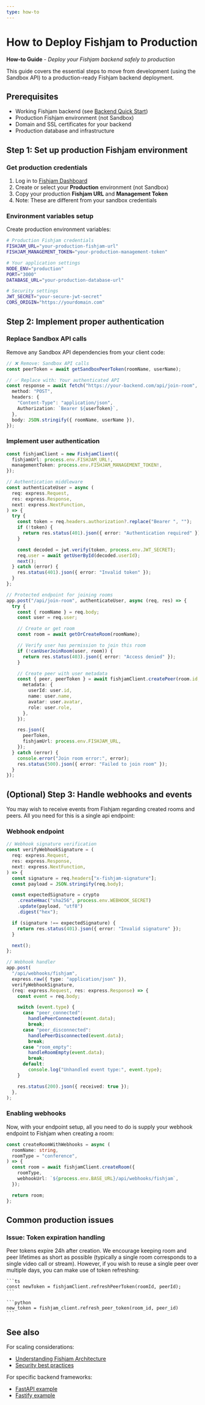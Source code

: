 ```yaml
---
type: how-to
---
```



# How to Deploy Fishjam to Production

**How-to Guide** - _Deploy your Fishjam backend safely to production_

This guide covers the essential steps to move from development (using the Sandbox API) to a production-ready Fishjam backend deployment.

## Prerequisites

- Working Fishjam backend (see [Backend Quick Start](../../tutorials/backend-quick-start))
- Production Fishjam environment (not Sandbox)
- Domain and SSL certificates for your backend
- Production database and infrastructure

## Step 1: Set up production Fishjam environment

### Get production credentials

1. Log in to [Fishjam Dashboard](https://fishjam.io/app)
2. Create or select your **Production** environment (not Sandbox)
3. Copy your production **Fishjam URL** and **Management Token**
4. Note: These are different from your sandbox credentials

### Environment variables setup

Create production environment variables:

```bash
# Production Fishjam credentials
FISHJAM_URL="your-production-fishjam-url"
FISHJAM_MANAGEMENT_TOKEN="your-production-management-token"

# Your application settings
NODE_ENV="production"
PORT="3000"
DATABASE_URL="your-production-database-url"

# Security settings
JWT_SECRET="your-secure-jwt-secret"
CORS_ORIGIN="https://yourdomain.com"
```

## Step 2: Implement proper authentication

### Replace Sandbox API calls

Remove any Sandbox API dependencies from your client code:

```typescript
// ❌ Remove: Sandbox API calls
const peerToken = await getSandboxPeerToken(roomName, userName);

// ✅ Replace with: Your authenticated API
const response = await fetch("https://your-backend.com/api/join-room", {
  method: "POST",
  headers: {
    "Content-Type": "application/json",
    Authorization: `Bearer ${userToken}`,
  },
  body: JSON.stringify({ roomName, userName }),
});
```

### Implement user authentication

```typescript
const fishjamClient = new FishjamClient({
  fishjamUrl: process.env.FISHJAM_URL!,
  managementToken: process.env.FISHJAM_MANAGEMENT_TOKEN!,
});

// Authentication middleware
const authenticateUser = async (
  req: express.Request,
  res: express.Response,
  next: express.NextFunction,
) => {
  try {
    const token = req.headers.authorization?.replace("Bearer ", "");
    if (!token) {
      return res.status(401).json({ error: "Authentication required" });
    }

    const decoded = jwt.verify(token, process.env.JWT_SECRET);
    req.user = await getUserById(decoded.userId);
    next();
  } catch (error) {
    res.status(401).json({ error: "Invalid token" });
  }
};

// Protected endpoint for joining rooms
app.post("/api/join-room", authenticateUser, async (req, res) => {
  try {
    const { roomName } = req.body;
    const user = req.user;

    // Create or get room
    const room = await getOrCreateRoom(roomName);

    // Verify user has permission to join this room
    if (!canUserJoinRoom(user, room)) {
      return res.status(403).json({ error: "Access denied" });
    }

    // Create peer with user metadata
    const { peer, peerToken } = await fishjamClient.createPeer(room.id, {
      metadata: {
        userId: user.id,
        name: user.name,
        avatar: user.avatar,
        role: user.role,
      },
    });

    res.json({
      peerToken,
      fishjamUrl: process.env.FISHJAM_URL,
    });
  } catch (error) {
    console.error("Join room error:", error);
    res.status(500).json({ error: "Failed to join room" });
  }
});
```

## (Optional) Step 3: Handle webhooks and events

You may wish to receive events from Fishjam regarding created rooms and peers.
All you need for this is a single api endpoint:

### Webhook endpoint

```typescript
// Webhook signature verification
const verifyWebhookSignature = (
  req: express.Request,
  res: express.Response,
  next: express.NextFunction,
) => {
  const signature = req.headers["x-fishjam-signature"];
  const payload = JSON.stringify(req.body);

  const expectedSignature = crypto
    .createHmac("sha256", process.env.WEBHOOK_SECRET)
    .update(payload, "utf8")
    .digest("hex");

  if (signature !== expectedSignature) {
    return res.status(401).json({ error: "Invalid signature" });
  }

  next();
};

// Webhook handler
app.post(
  "/api/webhooks/fishjam",
  express.raw({ type: "application/json" }),
  verifyWebhookSignature,
  (req: express.Request, res: express.Response) => {
    const event = req.body;

    switch (event.type) {
      case "peer_connected":
        handlePeerConnected(event.data);
        break;
      case "peer_disconnected":
        handlePeerDisconnected(event.data);
        break;
      case "room_empty":
        handleRoomEmpty(event.data);
        break;
      default:
        console.log("Unhandled event type:", event.type);
    }

    res.status(200).json({ received: true });
  },
);
```

### Enabling webhooks

Now, with your endpoint setup, all you need to do is supply your webhook endpoint to Fishjam when creating a room:

```typescript
const createRoomWithWebhooks = async (
  roomName: string,
  roomType = "conference",
) => {
  const room = await fishjamClient.createRoom({
    roomType,
    webhookUrl: `${process.env.BASE_URL}/api/webhooks/fishjam`,
  });

  return room;
};
```

## Common production issues

### Issue: Token expiration handling

Peer tokens expire 24h after creation.
We encourage keeping room and peer lifetimes as short as possible
(typically a single room corresponds to a single video call or stream).
However, if you wish to reuse a single peer over multiple days, you can make use of token refreshing:

<Tabs groupId="language">
  <TabItem value="ts" label="Node.js / TypeScript">

    ```ts
    const newToken = fishjamClient.refreshPeerToken(roomId, peerId);
    ```

  </TabItem>

  <TabItem value="python" label="Python">

    ```python
    new_token = fishjam_client.refresh_peer_token(room_id, peer_id)
    ```

  </TabItem>
</Tabs>

## See also

For scaling considerations:

- [Understanding Fishjam Architecture](../../explanation/architecture)
- [Security best practices](../../explanation/security-tokens)

For specific backend frameworks:

- [FastAPI example](../../how-to/backend/fastapi-example)
- [Fastify example](../../how-to/backend/fastify-example)
